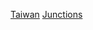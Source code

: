 {{Commons category|Road junctions in Taiwan}}
[[Category:各國道路交會|Taiwan]]
[[Category:台灣道路基礎設施|Junctions]]